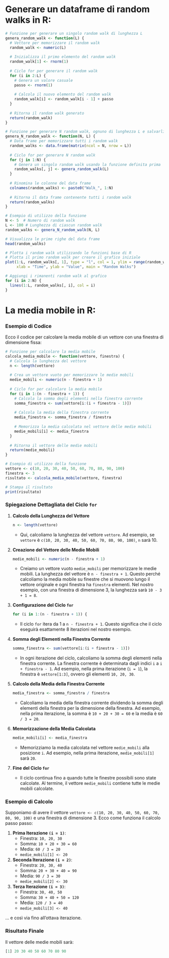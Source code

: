 # Generare un dataframe di random walks in R:

```r

# Funzione per generare un singolo random walk di lunghezza L
genera_random_walk <- function(L) {
  # Vettore per memorizzare il random walk
  random_walk <- numeric(L)
  
  # Inizializza il primo elemento del random walk
  random_walk[1] <- rnorm(1)
  
  # Ciclo for per generare il random walk
  for (i in 2:L) {
    # Genera un valore casuale
    passo <- rnorm(1)
    
    # Calcola il nuovo elemento del random walk
    random_walk[i] <- random_walk[i - 1] + passo
  }
  
  # Ritorna il random walk generato
  return(random_walk)
}

# Funzione per generare N random walk, ognuno di lunghezza L e salvarli in un data frame
genera_N_random_walk <- function(N, L) {
  # Data frame per memorizzare tutti i random walk
  random_walks <- data.frame(matrix(ncol = N, nrow = L))
  
  # Ciclo for per generare N random walk
  for (j in 1:N) {
    # Genera un singolo random walk usando la funzione definita prima
    random_walks[, j] <- genera_random_walk(L)
  }
  
  # Rinomina le colonne del data frame
  colnames(random_walks) <- paste0("Walk_", 1:N)
  
  # Ritorna il data frame contenente tutti i random walk
  return(random_walks)
}

# Esempio di utilizzo della funzione
N <- 5  # Numero di random walk
L <- 100 # Lunghezza di ciascun random walk
random_walks <- genera_N_random_walk(N, L)

# Visualizza le prime righe del data frame
head(random_walks)

# Plotta i random walk utilizzando le funzioni base di R
# Plotta il primo random walk per creare il grafico iniziale
plot(1:L, random_walks[, 1], type = "l", col = 1, ylim = range(random_walks),
     xlab = "Time", ylab = "Value", main = "Random Walks")

# Aggiungi i rimanenti random walk al grafico
for (i in 2:N) {
  lines(1:L, random_walks[, i], col = i)
}

```

# La media mobile in R:

### Esempio di Codice

Ecco il codice per calcolare la media mobile di un vettore con una finestra di dimensione fissa:

```r
# Funzione per calcolare la media mobile
calcola_media_mobile <- function(vettore, finestra) {
  # Calcola la lunghezza del vettore
  n <- length(vettore)
  
  # Crea un vettore vuoto per memorizzare le medie mobili
  medie_mobili <- numeric(n - finestra + 1)
  
  # Ciclo for per calcolare la media mobile
  for (i in 1:(n - finestra + 1)) {
    # Calcola la somma degli elementi nella finestra corrente
    somma_finestra <- sum(vettore[i:(i + finestra - 1)])
    
    # Calcola la media della finestra corrente
    media_finestra <- somma_finestra / finestra
    
    # Memorizza la media calcolata nel vettore delle medie mobili
    medie_mobili[i] <- media_finestra
  }
  
  # Ritorna il vettore delle medie mobili
  return(medie_mobili)
}

# Esempio di utilizzo della funzione
vettore <- c(10, 20, 30, 40, 50, 60, 70, 80, 90, 100)
finestra <- 3
risultato <- calcola_media_mobile(vettore, finestra)

# Stampa il risultato
print(risultato)
```

### Spiegazione Dettagliata del Ciclo `for`

1.  **Calcolo della Lunghezza del Vettore**

    ``` r
    n <- length(vettore)
    ```

    -   Qui, calcoliamo la lunghezza del vettore `vettore`. Ad esempio, se `vettore` è `c(10, 20, 30, 40, 50, 60, 70, 80, 90, 100)`, `n` sarà 10.

2.  **Creazione del Vettore delle Medie Mobili**

    ``` r
    medie_mobili <- numeric(n - finestra + 1)
    ```

    -   Creiamo un vettore vuoto `medie_mobili` per memorizzare le medie mobili. La lunghezza del vettore è `n - finestra + 1`. Questo perché calcoliamo la media mobile su finestre che si muovono lungo il vettore originale e ogni finestra ha `finestra` elementi. Nel nostro esempio, con una finestra di dimensione 3, la lunghezza sarà `10 - 3 + 1 = 8`.

3.  **Configurazione del Ciclo `for`**

    ``` r
    for (i in 1:(n - finestra + 1)) {
    ```

    -   Il ciclo `for` itera da 1 a `n - finestra + 1`. Questo significa che il ciclo eseguirà esattamente 8 iterazioni nel nostro esempio.

4.  **Somma degli Elementi nella Finestra Corrente**

    ``` r
    somma_finestra <- sum(vettore[i:(i + finestra - 1)])
    ```

    -   In ogni iterazione del ciclo, calcoliamo la somma degli elementi nella finestra corrente. La finestra corrente è determinata dagli indici `i` a `i + finestra - 1`. Ad esempio, nella prima iterazione (`i = 1`), la finestra è `vettore[1:3]`, ovvero gli elementi `10, 20, 30`.

5.  **Calcolo della Media della Finestra Corrente**

    ``` r
    media_finestra <- somma_finestra / finestra
    ```

    -   Calcoliamo la media della finestra corrente dividendo la somma degli elementi della finestra per la dimensione della finestra. Ad esempio, nella prima iterazione, la somma è `10 + 20 + 30 = 60` e la media è `60 / 3 = 20`.

6.  **Memorizzazione della Media Calcolata**

    ``` r
    medie_mobili[i] <- media_finestra
    ```

    -   Memorizziamo la media calcolata nel vettore `medie_mobili` alla posizione `i`. Ad esempio, nella prima iterazione, `medie_mobili[1]` sarà `20`.

7.  **Fine del Ciclo `for`**

    -   Il ciclo continua fino a quando tutte le finestre possibili sono state calcolate. Al termine, il vettore `medie_mobili` contiene tutte le medie mobili calcolate.

### Esempio di Calcolo

Supponiamo di avere il vettore `vettore <- c(10, 20, 30, 40, 50, 60, 70, 80, 90, 100)` e una finestra di dimensione 3. Ecco come funziona il calcolo passo passo:

1.  **Prima Iterazione `(i = 1)`**:
    -   Finestra: `10, 20, 30`
    -   Somma: `10 + 20 + 30 = 60`
    -   Media: `60 / 3 = 20`
    -   `medie_mobili[1] <- 20`
2.  **Seconda Iterazione `(i = 2)`**:
    -   Finestra: `20, 30, 40`
    -   Somma: `20 + 30 + 40 = 90`
    -   Media: `90 / 3 = 30`
    -   `medie_mobili[2] <- 30`
3.  **Terza Iterazione `(i = 3)`**:
    -   Finestra: `30, 40, 50`
    -   Somma: `30 + 40 + 50 = 120`
    -   Media: `120 / 3 = 40`
    -   `medie_mobili[3] <- 40`

... e così via fino all'ottava iterazione.

### Risultato Finale

Il vettore delle medie mobili sarà:

``` r
[1] 20 30 40 50 60 70 80 90
```
